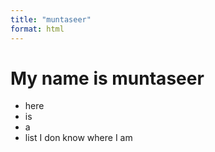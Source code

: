 ```yaml
---
title: "muntaseer"
format: html
---
```


# My name is muntaseer

- here 
- is 
- a
- list
I don know where I am